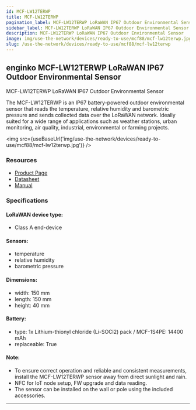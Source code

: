 ```yaml
---
id: MCF-LW12TERWP
title: MCF-LW12TERWP
pagination_label: MCF-LW12TERWP LoRaWAN IP67 Outdoor Environmental Sensor
sidebar_label: MCF-LW12TERWP LoRaWAN IP67 Outdoor Environmental Sensor
description: MCF-LW12TERWP LoRaWAN IP67 Outdoor Environmental Sensor
image: img/use-the-network/devices/ready-to-use/mcf88/mcf-lw12terwp.jpg
slug: /use-the-network/devices/ready-to-use/mcf88/mcf-lw12terwp
---
```



## enginko MCF-LW12TERWP LoRaWAN IP67 Outdoor Environmental Sensor

MCF-LW12TERWP LoRaWAN IP67 Outdoor Environmental Sensor

The MCF-LW12TERWP is an IP67 battery-powered outdoor environmental sensor that reads the temperature, relative humidity and
barometric pressure and sends collected data over the LoRaWAN network. Ideally suited for a wide range
of applications such as weather stations, urban monitoring, air quality, industrial, environmental or farming projects.

<img src={useBaseUrl('img/use-the-network/devices/ready-to-use/mcf88/mcf-lw12terwp.jpg')} />

### Resources

- [Product Page](https://www.mcf88.it/prodotto/mcf-lw12terwp/)
- [Datasheet](https://enginko.com/wp-content/uploads/2020/09/MCF-LW12TERWP.pdf)
- [Manual](https://www.enginko.com/support/doku.php?id=manual_mcf-lw12terwp)

### Specifications

#### LoRaWAN device type:
- Class A end-device

#### Sensors:

- temperature
- relative humidity
- barometric pressure

#### Dimensions:

- width: 150 mm
- length: 150 mm
- height: 40 mm

#### Battery:

- type: 1x Lithium-thionyl chloride (Li-SOCl2) pack / MCF-1S4PE: 14400 mAh
- replaceable: True

#### Note:

- To ensure correct operation and reliable and consistent measurements, install the MCF-LW12TERWP sensor away from direct sunlight and rain.
- NFC for IoT node setup, FW upgrade and data reading.
- The sensor can be installed on the wall or pole using the included accessories.

---
